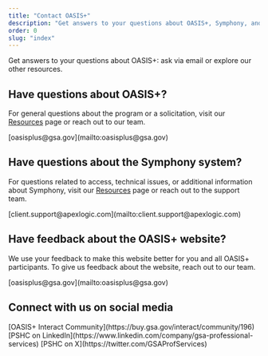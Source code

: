 ```yaml
---
title: "Contact OASIS+"
description: "Get answers to your questions about OASIS+, Symphony, and more. Reach out to us via email or explore our other resources."
order: 0
slug: "index"
---
```


Get answers to your questions about OASIS+: ask via email or explore our other resources.


## Have questions about OASIS+?
For general questions about the program or a solicitation, visit our [Resources](/resources/) page or reach out to our team.



<IconList>
  <CheckListItem icon="mail_outline" color="text">
    [oasisplus@gsa.gov](mailto:oasisplus@gsa.gov)
  </CheckListItem>
</IconList>

## Have questions about the Symphony system?
For questions related to access, technical issues, or additional information about Symphony, visit our [Resources](/resources/) page or reach out to the support team. 

<IconList>
  <CheckListItem icon="mail_outline" color="text">
    [client.support@apexlogic.com](mailto:client.support@apexlogic.com)
  </CheckListItem>
</IconList>

## Have feedback about the OASIS+ website?
We use your feedback to make this website better for you and all OASIS+ participants. To give us feedback about the website, reach out to our team.

<IconList>
  <CheckListItem icon="mail_outline" color="text">
    [oasisplus@gsa.gov](mailto:oasisplus@gsa.gov)
  </CheckListItem>
</IconList>

## Connect with us on social media
<IconList>
  <CheckListItem icon="comment" color="text">
   [OASIS+ Interact Community](https://buy.gsa.gov/interact/community/196)
  </CheckListItem>
  <CheckListItem icon="linkedin" color="text">
   [PSHC on LinkedIn](https://www.linkedin.com/company/gsa-professional-services)
  </CheckListItem>
  <CheckListItem icon="twitter" color="text">
   [PSHC on X](https://twitter.com/GSAProfServices)  
  </CheckListItem>
</IconList>
